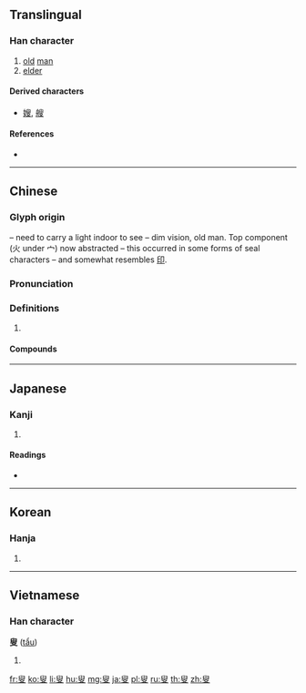 {{character info/new}}
{{also|叜}}
==Translingual==

===Han character===
{{Han char|rn=29|rad=又|as=07|sn=9|four=77407|canj=HXLE|ids=⿱𦥔又}}

# [[old]] [[man]]
# [[elder]]

====Derived characters====
* [[嫂]], [[艘]]

====References====
* {{Han ref|kx=0166.210|dkj=03176|dj=0378.130|hdz=10399.010|uh=53DF|ud=21471|bh=ADEE|bd=44526}}

----

==Chinese==
{{zh-forms}}

===Glyph origin===
{{Han etym}}
{{Han compound|又|t1=hand|火|t2=fire|宀|t3=roof, house|ls=ic}} – need to carry a light indoor to see – dim vision, old man. Top component (火 under 宀) now abstracted – this occurred in some forms of seal characters – and somewhat resembles [[印]].

===Pronunciation===
{{zh-pron
|m=sǒu
|c=sau2
|mc=y
|oc=y
|cat=
}}

===Definitions===
{{zh-hanzi}}

# {{rfdef|zh}}
#: {{zh-x|孟子見梁惠王。王曰：「叟！不遠千里而來，亦將有以利吾國乎？」|ENGLISH|CL|ref={{w2|zh|孟子}}, {{lang|zh|《[[s:zh:孟子/梁惠王上|梁惠王上]]》}}}}

====Compounds====
{{zh-der|北叟失馬|叟兵|叟叟|白叟|白叟黃童|瞽叟|河曲智叟|漫叟|煙波釣叟|迂叟|釣叟|老叟|黃童白叟|童叟無欺|野叟曝言|蒙叟}}

----

==Japanese==

===Kanji===
{{ja-kanji|grade=|rs=又08}}

# {{defn|lang=ja|sort=又08}}

====Readings====
* {{ja-readings|on=[[そう]] (sō), [[しゅう]] (shū)|kun=[[おきな]] (okina)}}

----

==Korean==

===Hanja===
{{ko-hanja|hangeul=수|rv=su|mr=su}}

# {{defn|lang=ko|sort=又08}}

----

==Vietnamese==

===Han character===
'''叟''' ([[tẩu]])

# {{defn|lang=vi}}

[[fr:叟]]
[[ko:叟]]
[[li:叟]]
[[hu:叟]]
[[mg:叟]]
[[ja:叟]]
[[pl:叟]]
[[ru:叟]]
[[th:叟]]
[[zh:叟]]